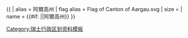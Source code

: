 {{ {{{1<noinclude>|country showdata</noinclude>}}}
| alias = 阿爾高州
| flag alias = Flag of Canton of Aargau.svg
| size = {{{size|}}}
| name = {{#if: {{{name|}}}|{{{name|}}}|阿爾高州}}
}}<noinclude>
[[Category:瑞士行政区划资料模板]]
</noinclude>